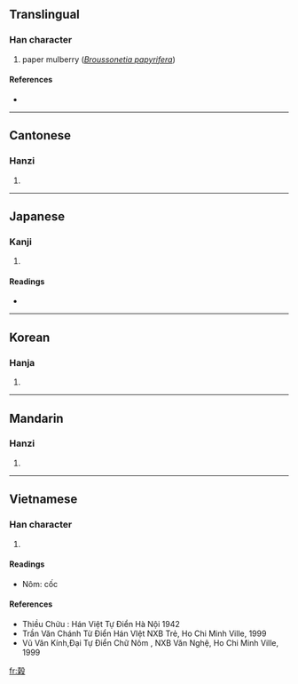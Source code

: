 ==Translingual==

===Han character===
{{Han char|rn=75|rad=木|as=10|sn=14|four=4794<sub>7</sub>|canj=土木竹弓水 (GDHNE), X土木竹弓 (XGDHN)}}

# paper mulberry (''[[Broussonetia papyrifera]]'')

====References====
* {{Han ref|kx=0543.070|dkj=15229|dj=0930.370|hdz=32163.030|uh=6996|ud=27030|bh=E242|bd=57922}}

----

==Cantonese==

===Hanzi===
{{yue-hanzi|jyut=|y=guk1}}

# {{defn|Cantonese}}

----

==Japanese==

===Kanji===
{{ja-kanji|grade=|rs=木10}}

# {{defn|Japanese}}

====Readings====
* {{ja-readings|on=[[こく]] (koku), [[こう]] (kō), [[く]] (ku)|kun=[[こうぞ]] (kouzo)}}

----

==Korean==

===Hanja===
{{ko-hanja|hangeul=곡|eumhun=|rv=gok|mr=kok|y=kok}}

# {{defn|Korean}}

----

==Mandarin==

===Hanzi===
{{cmn-hanzi|pin=[[gǔ]] ([[gu3]])|wg=ku<sup>3</sup>}}

# {{defn|Mandarin}}

----

==Vietnamese==

===Han character===
{{vi-hantu|cốc}}

# {{defn|Vietnamese}}

====Readings====
* Nôm: cốc

====References====
* Thiều Chửu : Hán Việt Tự Điển  Hà Nội 1942
* Trần Văn Chánh Từ Điển Hán VIệt NXB Trẻ, Ho Chi Minh Ville, 1999
* Vũ Văn Kính,Đại Tự Điển Chữ Nôm , NXB Văn Nghệ, Ho Chi Minh Ville, 1999

[[fr:榖]]